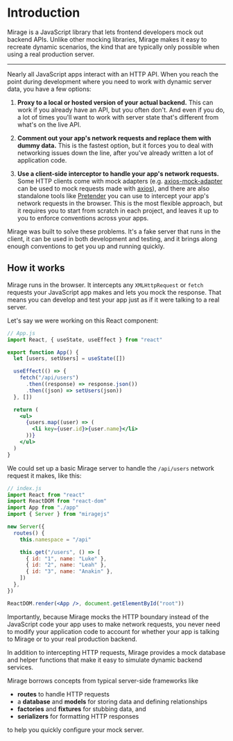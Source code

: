 
# Introduction

<Lead>
  Mirage is a JavaScript library that lets frontend developers mock out backend
  APIs.
</Lead>
<Lead>
  Unlike other mocking libraries, Mirage makes it easy to recreate dynamic
  scenarios, the kind that are typically only possible when using a real
  production server.
</Lead>

---

Nearly all JavaScript apps interact with an HTTP API. When you reach the point during development where you need to work with dynamic server data, you have a few options:

1. **Proxy to a local or hosted version of your actual backend.** This can work if you already have an API, but you often don't. And even if you do, a lot of times you'll want to work with server state that's different from what's on the live API.

2. **Comment out your app's network requests and replace them with dummy data.** This is the fastest option, but it forces you to deal with networking issues down the line, after you've already written a lot of application code.

3. **Use a client-side interceptor to handle your app's network requests.** Some HTTP clients come with mock adapters (e.g. [axios-mock-adapter](https://github.com/ctimmerm/axios-mock-adapter) can be used to mock requests made with [axios](https://github.com/axios/axios)), and there are also standalone tools like [Pretender](https://github.com/pretenderjs/pretender) you can use to intercept your app's network requests in the browser. This is the most flexible approach, but it requires you to start from scratch in each project, and leaves it up to you to enforce conventions across your apps.

Mirage was built to solve these problems. It's a fake server that runs in the client, it can be used in both development and testing, and it brings along enough conventions to get you up and running quickly.

## How it works

Mirage runs in the browser. It intercepts any `XMLHttpRequest` or `fetch` requests your JavaScript app makes and lets you mock the response. That means you can develop and test your app just as if it were talking to a real server.

Let's say we were working on this React component:

```jsx
// App.js
import React, { useState, useEffect } from "react"

export function App() {
  let [users, setUsers] = useState([])

  useEffect(() => {
    fetch("/api/users")
      .then((response) => response.json())
      .then((json) => setUsers(json))
  }, [])

  return (
    <ul>
      {users.map((user) => (
        <li key={user.id}>{user.name}</li>
      ))}
    </ul>
  )
}
```

We could set up a basic Mirage server to handle the `/api/users` network request it makes, like this:

```jsx
// index.js
import React from "react"
import ReactDOM from "react-dom"
import App from "./app"
import { Server } from "miragejs"

new Server({
  routes() {
    this.namespace = "/api"

    this.get("/users", () => [
      { id: "1", name: "Luke" },
      { id: "2", name: "Leah" },
      { id: "3", name: "Anakin" },
    ])
  },
})

ReactDOM.render(<App />, document.getElementById("root"))
```

Importantly, because Mirage mocks the HTTP boundary instead of the JavaScript code your app uses to make network requests, you never need to modify your application code to account for whether your app is talking to Mirage or to your real production backend.

In addition to intercepting HTTP requests, Mirage provides a mock database and helper functions that make it easy to simulate dynamic backend services.

Mirage borrows concepts from typical server-side frameworks like

- **routes** to handle HTTP requests
- a **database** and **models** for storing data and defining relationships
- **factories** and **fixtures** for stubbing data, and
- **serializers** for formatting HTTP responses

to help you quickly configure your mock server.
